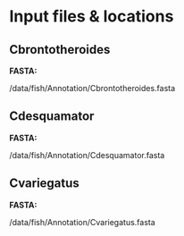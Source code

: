 # Input files & locations


## Cbrontotheroides {-}

**FASTA:**

/data/fish/Annotation/Cbrontotheroides.fasta


## Cdesquamator {-}

**FASTA:**

/data/fish/Annotation/Cdesquamator.fasta


## Cvariegatus {-}

**FASTA:**

/data/fish/Annotation/Cvariegatus.fasta
















    
